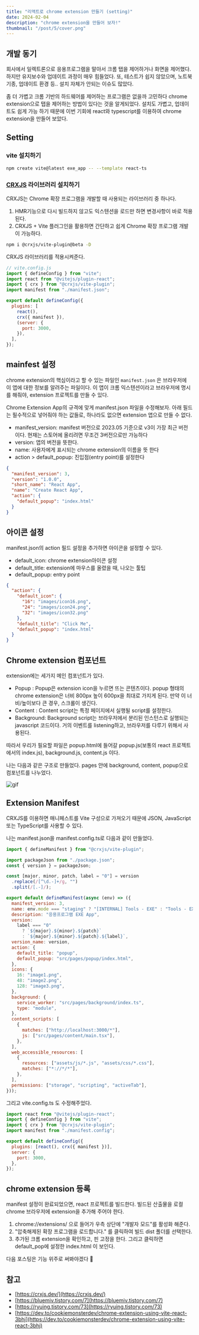 ```yaml
---
title: "리액트로 chrome extension 만들기 (setting)"
date: 2024-02-04
description: "chrome extension을 만들어 보자!"
thumbnail: "/post/5/cover.png"
---
```


## 개발 동기

회사에서 일렉트론으로 응용프로그램을 말아서 크롬 탭을 제어하거나 화면을 제어했다. 하지만 유지보수와 업데이트 과정이 매우 힘들었다. 또, 테스트가 쉽지 않았으며, 노트북 기종, 업데이트 환경 등.. 설치 자체가 안되는 이슈도 많았다.

좀 더 가볍고 크롬 기반의 하드웨어를 제어하는 프로그램은 없을까 고민하다 chrome extension으로 탭을 제어하는 방법이 있다는 것을 알게되었다. 설치도 가볍고, 업데이트도 쉽게 가능 하기 때문에 이번 기회에 react와 typescript를 이용하여 chrome extension을 만들어 보았다.

## Setting

### vite 설치하기

```bash
npm create vite@latest exe_app -- --template react-ts
```

### [CRXJS](https://crxjs.dev/) 라이브러리 설치하기

CRXJS는 Chrome 확장 프로그램을 개발할 때 사용되는 라이브러리 중 하나다.

1. HMR기능으로 다시 빌드하지 않고도 익스텐션을 로드만 하면 변경사항이 바로 적용된다.
2. CRXJS + Vite 플러그인을 활용하면 간단하고 쉽게 Chrome 확장 프로그램 개발이 가능하다.

```bash
npm i @crxjs/vite-plugin@beta -D
```

CRXJS 라이브러리를 적용시켜준다.

```jsx
// vite.config.js
import { defineConfig } from "vite";
import react from "@vitejs/plugin-react";
import { crx } from "@crxjs/vite-plugin";
import manifest from "./manifest.json";

export default defineConfig({
  plugins: [
    react(),
    crx({ manifest }),
    (server: {
      port: 3000,
    }),
  ],
});
```

## mainfest 설정

chrome extension의 핵심이라고 할 수 있는 파일인 `manifest.json` 은 브라우저에 이 앱에 대한 정보를 알려주는 파일이다. 이 앱이 크롬 익스텐션이라고 브라우저에 명시를 해줘야, extension 프로젝트를 만들 수 있다.

Chrome Extension App의 규격에 맞게 manifest.json 파일을 수정해보자. 아래 필드는 필수적으로 넣어줘야 하는 값들로, 하나라도 없으면 extension 앱으로 만들 수 없다.

- manifest_version: manifest 버전으로 2023.05 기준으로 v3이 가장 최근 버전이다. 현재는 스토어에 올리려면 무조건 3버전으로만 가능하다
- version: 앱의 버전을 뜻한다.
- name: 사용자에게 표시되는 chrome extension의 이름을 뜻 한다
- action > default_popup: 진입점(entry point)를 설정한다

```json
{
  "manifest_version": 3,
  "version": "1.0.0",
  "short_name": "React App",
  "name": "Create React App",
  "action": {
    "default_popup": "index.html"
  }
}
```

## 아이콘 설정

manifest.json의 action 필드 설정을 추가하면 아이콘을 설정할 수 있다.

- default_icon: chrome extension아이콘 설정
- default_title: extension에 마우스를 올렸을 때, 나오는 툴팁
- default_popup: entry point

```json
{
  "action": {
    "default_icon": {
      "16": "images/icon16.png",
      "24": "images/icon24.png",
      "32": "images/icon32.png"
    },
    "default_title": "Click Me",
    "default_popup": "index.html"
  }
}
```

## Chrome extension 컴포넌트

extension에는 세가지 메인 컴포넌트가 있다.

- Popup : Popup은 extension icon을 누르면 뜨는 콘텐츠이다. popup 형태의 chrome extension은 너비 800px 높이 600px을 최대로 가지게 된다. 만약 이 너비/높이보다 큰 경우, 스크롤이 생긴다.
- Content : Content script는 특정 페이지에서 실행될 script를 설정한다.
- Background: Background script는 브라우저에서 분리된 인스턴스로 실행되는 javascript 코드이다. 거의 이벤트를 listening하고, 브라우저를 다루기 위해서 사용된다.

따라서 우리가 필요할 파일은 popup.html에 들어갈 popup.js(보통의 react 프로젝트에서의 index.js), background.js, content.js 이다.

나는 다음과 같은 구조로 만들었다. pages 안에 background, content, popup으로 컴포넌트를 나누었다.

![gif](/post/5/dir.png)

## Extension Manifest

CRXJS를 이용하면 매니페스트를 Vite 구성으로 가져오기 때문에 JSON, JavaScript 또는 TypeScript를 사용할 수 있다.

나는 manifest.json을 manifest.config.ts로 다음과 같이 만들었다.

```jsx
import { defineManifest } from "@crxjs/vite-plugin";

import packageJson from "./package.json";
const { version } = packageJson;

const [major, minor, patch, label = "0"] = version
  .replace(/[^\d.-]+/g, "")
  .split(/[.-]/);

export default defineManifest(async (env) => ({
  manifest_version: 3,
  name: env.mode === "staging" ? "[INTERNAL] Tools - EXE" : "Tools - EXE",
  description: "응용프로그램 EXE App",
  version:
    label === "0"
      ? `${major}.${minor}.${patch}`
      : `${major}.${minor}.${patch}.${label}`,
  version_name: version,
  action: {
    default_title: "popup",
    default_popup: "src/pages/popup/index.html",
  },
  icons: {
    16: "image1.png",
    48: "image2.png",
    128: "image3.png",
  },
  background: {
    service_worker: "src/pages/background/index.ts",
    type: "module",
  },
  content_scripts: [
    {
      matches: ["http://localhost:3000/*"],
      js: ["src/pages/content/main.tsx"],
    },
  ],
  web_accessible_resources: [
    {
      resources: ["assets/js/*.js", "assets/css/*.css"],
      matches: ["*://*/*"],
    },
  ],
  permissions: ["storage", "scripting", "activeTab"],
}));
```

그리고 vite.config.ts 도 수정해주었다.

```jsx
import react from "@vitejs/plugin-react";
import { defineConfig } from "vite";
import { crx } from "@crxjs/vite-plugin";
import manifest from "./manifest.config";

export default defineConfig({
  plugins: [react(), crx({ manifest })],
  server: {
    port: 3000,
  },
});
```

## chrome extension 등록

manifest 설정이 완료되었으면, react 프로젝트를 빌드한다. 빌드된 산출물을 로컬 chrome 브라우저에 extension을 추가해 주어야 한다.

1. chrome://extensions/ 으로 들어가 우측 상단에 "개발자 모드"를 활성화 해준다.
2. "압축해제된 확장 프로그램을 로드합니다." 를 클릭하여 빌드 dist 폴더를 선택한다.
3. 추가된 크롬 extension을 확인하고, 핀 고정을 한다. 그리고 클릭하면 default_pop에 설정한 index.html 이 보인다.

다음 포스팅은 기능 위주로 써봐야겠다 🚀

## 참고

- [https://crxjs.dev/](https://crxjs.dev/)
- [https://bluemiv.tistory.com/7](https://bluemiv.tistory.com/7)
- [https://ryuing.tistory.com/73](https://ryuing.tistory.com/73)
- [https://dev.to/cookiemonsterdev/chrome-extension-using-vite-react-3bhj](https://dev.to/cookiemonsterdev/chrome-extension-using-vite-react-3bhj)
